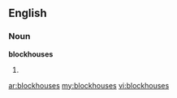 ==English==

===Noun===
'''blockhouses'''

# {{plural of|[[blockhouse]]}}

[[ar:blockhouses]]
[[my:blockhouses]]
[[vi:blockhouses]]